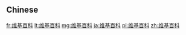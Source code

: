 {{also|維基百科}}
==Chinese==
{{zh-see|維基百科}}

[[fr:维基百科]]
[[lt:维基百科]]
[[mg:维基百科]]
[[ja:维基百科]]
[[pl:维基百科]]
[[zh:维基百科]]